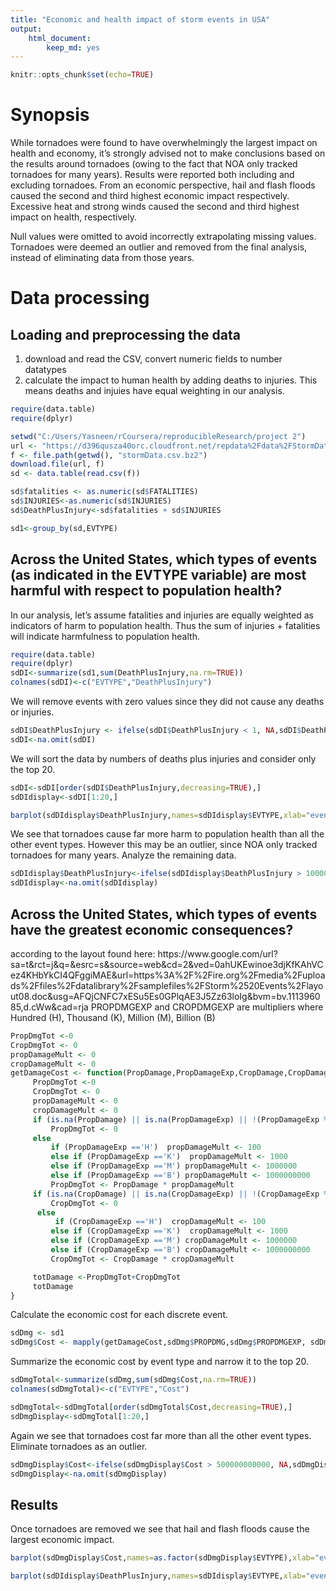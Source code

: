 ---
title: "Economic and health impact of storm events in USA"
output: 
    html_document: 
        keep_md: yes
---
```{r setup,include=FALSE,echo=FALSE}
knitr::opts_chunk$set(echo=TRUE)
```

# Synopsis
While tornadoes were found to have overwhelmingly the largest impact on health and economy, it's strongly advised not to make conclusions based on the results around tornadoes (owing to the fact that NOA only tracked tornadoes for many years). Results were reported both including and excluding tornadoes. From an economic perspective, hail and flash floods caused the second and third highest economic impact respectively. Excessive heat and strong winds caused the second and third highest impact on health, respectively.

Null values were omitted to avoid incorrectly extrapolating missing values. Tornadoes were deemed an outlier and removed from the final analysis, instead of eliminating data from those years. 

# Data processing

## Loading and preprocessing the data
1. download and read the CSV, convert numeric fields to number datatypes
2. calculate the impact to human health by adding deaths to injuries. This means deaths and injuies have equal weighting in our analysis.

```{r, echo=TRUE, cache=TRUE}
require(data.table)
require(dplyr)

setwd("C:/Users/Yasneen/rCoursera/reproducibleResearch/project 2")
url <- "https://d396qusza40orc.cloudfront.net/repdata%2Fdata%2FStormData.csv.bz2"
f <- file.path(getwd(), "stormData.csv.bz2")
download.file(url, f)
sd <- data.table(read.csv(f))

sd$fatalities <- as.numeric(sd$FATALITIES)
sd$INJURIES<-as.numeric(sd$INJURIES)
sd$DeathPlusInjury<-sd$fatalities + sd$INJURIES

sd1<-group_by(sd,EVTYPE)
```

## Across the United States, which types of events (as indicated in the EVTYPE variable) are most harmful with respect to population health?
In our analysis, let's assume fatalities and injuries are equally weighted as indicators of harm to population health. Thus the sum of injuries + fatalities will indicate harmfulness to population health.

```{r, echo=TRUE}
require(data.table)
require(dplyr)
sdDI<-summarize(sd1,sum(DeathPlusInjury,na.rm=TRUE))
colnames(sdDI)<-c("EVTYPE","DeathPlusInjury")
```

We will remove events with zero values since they did not cause any deaths or injuries.
```{r, echo=TRUE}
sdDI$DeathPlusInjury <- ifelse(sdDI$DeathPlusInjury < 1, NA,sdDI$DeathPlusInjury)
sdDI<-na.omit(sdDI)
```

We will sort the data by numbers of deaths plus injuries and consider only the top 20.
```{r, echo=TRUE}
sdDI<-sdDI[order(sdDI$DeathPlusInjury,decreasing=TRUE),]
sdDIdisplay<-sdDI[1:20,]

barplot(sdDIdisplay$DeathPlusInjury,names=sdDIdisplay$EVTYPE,xlab="event type",ylab="total deaths and injuries",main="top 20 storm events causing either deaths or injuries",las=2)
```

We see that tornadoes cause far more harm to population health than all the other event types. However this may be an outlier, since NOA only tracked tornadoes for many years. Analyze the remaining data.

```{r, echo=TRUE}
sdDIdisplay$DeathPlusInjury<-ifelse(sdDIdisplay$DeathPlusInjury > 10000, NA,sdDIdisplay$DeathPlusInjury)
sdDIdisplay<-na.omit(sdDIdisplay)
```

## Across the United States, which types of events have the greatest economic consequences?

according to the layout found here: https://www.google.com/url?sa=t&rct=j&q=&esrc=s&source=web&cd=2&ved=0ahUKEwinoe3djKfKAhVCez4KHbYkCI4QFggiMAE&url=https%3A%2F%2Fire.org%2Fmedia%2Fuploads%2Ffiles%2Fdatalibrary%2Fsamplefiles%2FStorm%2520Events%2Flayout08.doc&usg=AFQjCNFC7xESu5Es0GPlqAE3J5Zz63loIg&bvm=bv.111396085,d.cWw&cad=rja
PROPDMGEXP and CROPDMGEXP are multipliers where Hundred (H), Thousand (K), Million (M), Billion (B)
```{r, echo=TRUE}
PropDmgTot <-0
CropDmgTot <- 0
propDamageMult <- 0
cropDamageMult <- 0
getDamageCost <- function(PropDamage,PropDamageExp,CropDamage,CropDamageExp) {
     PropDmgTot <-0
     CropDmgTot <- 0
     propDamageMult <- 0
     cropDamageMult <- 0
     if (is.na(PropDamage) || is.na(PropDamageExp) || !(PropDamageExp %in% c('H','K','M','B')) )
         PropDmgTot <- 0
     else 
         if (PropDamageExp =='H')  propDamageMult <- 100
         else if (PropDamageExp =='K')  propDamageMult <- 1000
         else if (PropDamageExp =='M') propDamageMult <- 1000000
         else if (PropDamageExp =='B') propDamageMult <- 1000000000
         PropDmgTot <- PropDamage * propDamageMult
     if (is.na(CropDamage) || is.na(CropDamageExp) || !(CropDamageExp %in% c('H','K','M','B')))
         CropDmgTot <- 0
      else 
          if (CropDamageExp =='H')  cropDamageMult <- 100
         else if (CropDamageExp =='K')  cropDamageMult <- 1000
         else if (CropDamageExp =='M') cropDamageMult <- 1000000
         else if (CropDamageExp =='B') cropDamageMult <- 1000000000
         CropDmgTot <- CropDamage * cropDamageMult

     totDamage <-PropDmgTot+CropDmgTot
     totDamage
}
```

Calculate the economic cost for each discrete event.
```{r, echo=TRUE}
sdDmg <- sd1
sdDmg$Cost <- mapply(getDamageCost,sdDmg$PROPDMG,sdDmg$PROPDMGEXP, sdDmg$CROPDMG,sdDmg$CROPDMGEXP)
```
Summarize the economic cost by event type and narrow it to the top 20.
```{r, echo=TRUE}
sdDmgTotal<-summarize(sdDmg,sum(sdDmg$Cost,na.rm=TRUE))
colnames(sdDmgTotal)<-c("EVTYPE","Cost")

sdDmgTotal<-sdDmgTotal[order(sdDmgTotal$Cost,decreasing=TRUE),]
sdDmgDisplay<-sdDmgTotal[1:20,]

```
Again we see that tornadoes cost far more than all the other event types. Eliminate tornadoes as an outlier.
```{r, echo=TRUE}
sdDmgDisplay$Cost<-ifelse(sdDmgDisplay$Cost > 500000000000, NA,sdDmgDisplay$Cost)
sdDmgDisplay<-na.omit(sdDmgDisplay)
```

## Results
Once tornadoes are removed we see that hail and flash floods cause the largest economic impact.
```{r, echo=TRUE}
barplot(sdDmgDisplay$Cost,names=as.factor(sdDmgDisplay$EVTYPE),xlab="event type",ylab="total economic cost in dollars",main="Economic costs of top 20 storm events without Tornadoes",las=2)
```

```{r, echo=TRUE}
barplot(sdDIdisplay$DeathPlusInjury,names=sdDIdisplay$EVTYPE,xlab="event type",ylab="total deaths and injuries",main="top 20 storm events causing either deaths or injuries without Tornadoes",las=2)
```